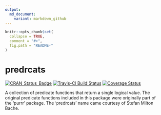```yaml
---
output:
  md_document:
    variant: markdown_github
---
```


<!-- README.md is generated from README.Rmd. Please edit that file -->

```r
knitr::opts_chunk$set(
  collapse = TRUE,
  comment = "#>",
  fig.path = "README-"
)
```

# predrcats

[![CRAN_Status_Badge](http://www.r-pkg.org/badges/version/predrcats)](http://cran.r-project.org/package=predrcats) [![Travis-CI Build Status](https://travis-ci.org/imanuelcostigan/predrcats.svg?branch=master)](https://travis-ci.org/imanuelcostigan/predrcats) [![Coverage Status](https://img.shields.io/codecov/c/github/imanuelcostigan/predrcats/master.svg)](https://codecov.io/github/imanuelcostigan/predrcats?branch=master)

A collection of predicate functions that return a single logical value. The
original predicate functions included in this package were originally part of
the 'purrr' package. The 'predrcats' name came courtesy of Stefan Milton Bache.